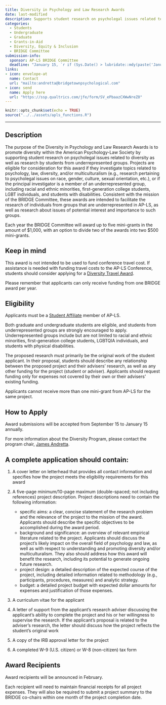 ```yaml
---
title: Diversity in Psychology and Law Research Awards
date: last-modified
description: Supports student research on psycholegal issues related to diversity or conducted by individuals from underrepresented groups. 
categories: 
  - Students
  - Undergraduate
  - Graduate
  - Grants-in-Aid
  - Diversity, Equity & Inclusion
  - BRIDGE Committee
submission-info:
  sponsor: AP-LS BRIDGE Committee
  deadline: "January 15, `r if (Sys.Date() > lubridate::mdy(paste('January 15', lubridate::year(Sys.Date())))) lubridate::year(Sys.Date()) + 1 else lubridate::year(Sys.Date())`"
links:
- icon: envelope-at
  name: Contact
  url: "mailto:andretta@bridgetownpsychological.com"
- icon: send
  name: Apply here
  url: "https://ssp.qualtrics.com/jfe/form/SV_ePbaazCXWwNreZ0"
---
```



```r
knitr::opts_chunk$set(echo = TRUE)
source("../../assets/apls_functions.R")
```

<hr>

:::{.panel-tabset}
## Description

The purpose of the Diversity in Psychology and Law Research Awards is to promote diversity within the American Psychology-Law Society by supporting student research on psycholegal issues related to diversity as well as research by students from underrepresented groups. Projects are eligible for consideration for this award if they investigate topics related to psychology, law, diversity, and/or multiculturalism (e.g., research pertaining to psycholegal issues on race, gender, culture, sexual orientation, etc.), or if the principal investigator is a member of an underrepresented group, including racial and ethnic minorities, first-generation college students, LGBT individuals, and students with disabilities. Consistent with the mission of the BRIDGE Committee, these awards are intended to facilitate the research of individuals from groups that are underrepresented in AP-LS, as well as research about issues of potential interest and importance to such groups. 

Each year the BRIDGE Committee will award up to five mini-grants in the amount of $1,000, with an option to divide two of the awards into two $500 mini-grants.

:::{.callout-caution}
## Keep in mind
This award is not intended to be used to fund conference travel cost. If assistance is needed with funding travel costs to the AP-LS Conference, students should consider applying for a [Diversity Travel Award](../conference/diversitytravelaward.qmd). 

Please remember that applicants can only receive funding from one BRIDGE award per year. 
:::

## Eligibility

Applicants must be a [Student Affiliate](../../membership/index.qmd) member of AP-LS. 

Both graduate and undergraduate students are eligible, and students from underrepresented groups are strongly encouraged to apply. Underrepresented groups include but are not limited to racial and ethnic minorities, first-generation college students, LGBTQIA individuals, and students with physical disabilities.

The proposed research must primarily be the original work of the student applicant. In their proposal, students should describe any relationship between the proposed project and their advisers' research, as well as any other funding for the project (student or adviser). Applicants should request funding only for expenses not covered by their own or their advisers' existing funding. 

Applicants cannot receive more than one mini-grant from AP-LS for the same project.

## How to Apply

Award submissions will be accepted from September 15 to January 15 annually.

For more information about the Diversity Program, please contact the program chair, [James Andretta](mailto:andretta@bridgetownpsychological.com).

::: callout-tip
## A complete application should contain:

1.  A cover letter on letterhead that provides all contact information and specifies how the project meets the eligibility requirements for this award

2.  A five-page minimum/10-page maximum (double-spaced; not including references) project description. Project descriptions need to contain the following information:

    -   specific aims: a clear, concise statement of the research problem and the relevance of the project to the mission of the award. Applicants should describe the specific objectives to be accomplished during the award period.
    -   background and significance: an overview of relevant empirical literature related to the project. Applicants should discuss the project's likely impact on the overall field of psychology and law, as well as with respect to understanding and promoting diversity and/or multiculturalism. They also should address how this award will benefit the research, including its potential to generate ongoing future research.
    -   project design: a detailed description of the expected course of the project, including detailed information related to methodology (e.g., participants, procedures, measures) and analytic strategy.
    -   budget: a detailed project budget with expected dollar amounts for expenses and justification of those expenses.

3. A curriculum vitae for the applicant

4. A letter of support from the applicant's research adviser discussing the applicant's ability to complete the project and his or her willingness to supervise the research. If the applicant's proposal is related to the adviser's research, the letter should discuss how the project reflects the student's original work

5. A copy of the IRB approval letter for the project

6. A completed W-9 (U.S. citizen) or W-8 (non-citizen) tax form
:::


## Award Recipients

Award recipients will be announced in February. 

Each recipient will need to maintain financial receipts for all project expenses. They will also be required to submit a project summary to the BRIDGE co-chairs within one month of the project completion date.

:::


